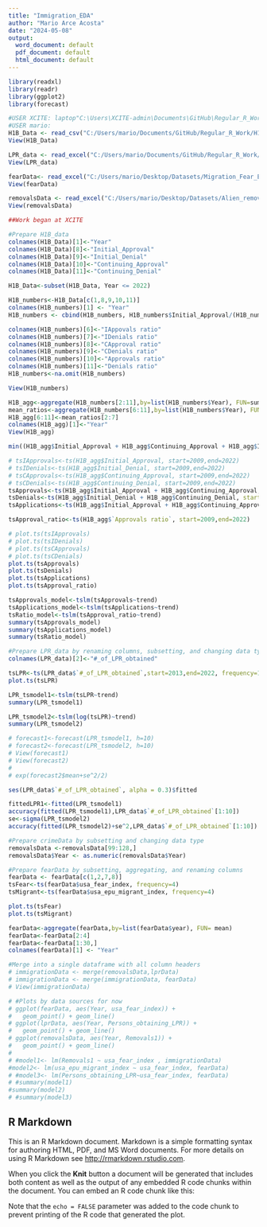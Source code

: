 ```yaml
---
title: "Immigration_EDA"
author: "Mario Arce Acosta"
date: "2024-05-08"
output:
  word_document: default
  pdf_document: default
  html_document: default
---
```


```r
library(readxl)
library(readr)
library(ggplot2)
library(forecast)

#USER XCITE: laptop"C:\Users\XCITE-admin\Documents\GitHub\Regular_R_Work\H1B_data.xlsx"
#USER mario:
H1B_Data <- read_csv("C:/Users/mario/Documents/GitHub/Regular_R_Work/H1B_Data.csv")
View(H1B_Data)

LPR_data <- read_excel("C:/Users/mario/Documents/GitHub/Regular_R_Work/LPR_1820-2022_data.xlsx", sheet = "LPR obtainments")
View(LPR_data)

fearData<- read_excel("C:/Users/mario/Desktop/Datasets/Migration_Fear_EPU_Data.xlsx", sheet = "Sheet1")
View(fearData)

removalsData <- read_excel("C:/Users/mario/Desktop/Datasets/Alien_removal_returns_fy2019_data.xlsx", sheet = "(R) Aliens removed or returned")
View(removalsData)
```

```r
##Work began at XCITE

#Prepare H1B_data
colnames(H1B_Data)[1]<-"Year"
colnames(H1B_Data)[8]<-"Initial_Approval"
colnames(H1B_Data)[9]<-"Initial_Denial"
colnames(H1B_Data)[10]<-"Continuing_Approval"
colnames(H1B_Data)[11]<-"Continuing_Denial"

H1B_Data<-subset(H1B_Data, Year <= 2022)

H1B_numbers<-H1B_Data[c(1,8,9,10,11)]
colnames(H1B_numbers)[1] <- "Year"
H1B_numbers <- cbind(H1B_numbers, H1B_numbers$Initial_Approval/(H1B_numbers$Initial_Approval+H1B_numbers$Initial_Denial+H1B_numbers$Continuing_Approval+H1B_numbers$Continuing_Denial), H1B_numbers$Initial_Denial/(H1B_numbers$Initial_Approval+H1B_numbers$Initial_Denial+H1B_numbers$Continuing_Approval+H1B_numbers$Continuing_Denial), H1B_numbers$Continuing_Approval/(H1B_numbers$Initial_Approval+H1B_numbers$Initial_Denial+H1B_numbers$Continuing_Approval+H1B_numbers$Continuing_Denial), H1B_numbers$Continuing_Denial/(H1B_numbers$Initial_Approval+H1B_numbers$Initial_Denial+H1B_numbers$Continuing_Approval+H1B_numbers$Continuing_Denial), (H1B_numbers$Initial_Approval+H1B_numbers$Continuing_Approval)/(H1B_numbers$Initial_Approval+H1B_numbers$Initial_Denial+H1B_numbers$Continuing_Approval+H1B_numbers$Continuing_Denial), (H1B_numbers$Initial_Denial+H1B_numbers$Continuing_Denial)/(H1B_numbers$Initial_Approval+H1B_numbers$Initial_Denial+H1B_numbers$Continuing_Approval+H1B_numbers$Continuing_Denial))

colnames(H1B_numbers)[6]<-"IAppovals ratio"
colnames(H1B_numbers)[7]<-"IDenials ratio"
colnames(H1B_numbers)[8]<-"CApproval ratio"
colnames(H1B_numbers)[9]<-"CDenials ratio"
colnames(H1B_numbers)[10]<-"Approvals ratio"
colnames(H1B_numbers)[11]<-"Denials ratio"
H1B_numbers<-na.omit(H1B_numbers)

View(H1B_numbers)

H1B_agg<-aggregate(H1B_numbers[2:11],by=list(H1B_numbers$Year), FUN=sum)
mean_ratios<-aggregate(H1B_numbers[6:11],by=list(H1B_numbers$Year), FUN=mean)
H1B_agg[6:11]<-mean_ratios[2:7]
colnames(H1B_agg)[1]<-"Year"
View(H1B_agg)

min((H1B_agg$Initial_Approval + H1B_agg$Continuing_Approval + H1B_agg$Initial_Denial + H1B_agg$Continuing_Denial))

# tsIApprovals<-ts(H1B_agg$Initial_Approval, start=2009,end=2022)
# tsIDenials<-ts(H1B_agg$Initial_Denial, start=2009,end=2022)
# tsCApprovals<-ts(H1B_agg$Continuing_Approval, start=2009,end=2022)
# tsCDenials<-ts(H1B_agg$Continuing_Denial, start=2009,end=2022)
tsApprovals<-ts(H1B_agg$Initial_Approval + H1B_agg$Continuing_Approval, start=2009,end=2022)
tsDenials<-ts(H1B_agg$Initial_Denial + H1B_agg$Continuing_Denial, start=2009,end=2022)
tsApplications<-ts(H1B_agg$Initial_Approval + H1B_agg$Continuing_Approval + H1B_agg$Initial_Denial + H1B_agg$Continuing_Denial, start=2009,end=2022)

tsApproval_ratio<-ts(H1B_agg$`Approvals ratio`, start=2009,end=2022)

# plot.ts(tsIApprovals)
# plot.ts(tsIDenials)
# plot.ts(tsCApprovals)
# plot.ts(tsCDenials)
plot.ts(tsApprovals)
plot.ts(tsDenials)
plot.ts(tsApplications)
plot.ts(tsApproval_ratio)

tsApprovals_model<-tslm(tsApprovals~trend)
tsApplications_model<-tslm(tsApplications~trend)
tsRatio_model<-tslm(tsApproval_ratio~trend)
summary(tsApprovals_model)
summary(tsApplications_model)
summary(tsRatio_model)

```

```r
#Prepare LPR_data by renaming columns, subsetting, and changing data type
colnames(LPR_data)[2]<-"#_of_LPR_obtained"

tsLPR<-ts(LPR_data$`#_of_LPR_obtained`,start=2013,end=2022, frequency=1)
plot.ts(tsLPR)

LPR_tsmodel1<-tslm(tsLPR~trend)
summary(LPR_tsmodel1)

LPR_tsmodel2<-tslm(log(tsLPR)~trend)
summary(LPR_tsmodel2)

# forecast1<-forecast(LPR_tsmodel1, h=10)
# forecast2<-forecast(LPR_tsmodel2, h=10)
# View(forecast1)
# View(forecast2)
# 
# exp(forecast2$mean+se^2/2)

ses(LPR_data$`#_of_LPR_obtained`, alpha = 0.3)$fitted

fittedLPR1<-fitted(LPR_tsmodel1)
accuracy(fitted(LPR_tsmodel1),LPR_data$`#_of_LPR_obtained`[1:10])
se<-sigma(LPR_tsmodel2)
accuracy(fitted(LPR_tsmodel2)+se^2,LPR_data$`#_of_LPR_obtained`[1:10])

#Prepare crimeData by subsetting and changing data type
removalsData <-removalsData[99:128,]
removalsData$Year <- as.numeric(removalsData$Year)

#Prepare fearData by subsetting, aggregating, and renaming columns
fearData <- fearData[c(1,2,7,8)]
tsFear<-ts(fearData$usa_fear_index, frequency=4)
tsMigrant<-ts(fearData$usa_epu_migrant_index, frequency=4)

plot.ts(tsFear)
plot.ts(tsMigrant)

fearData<-aggregate(fearData,by=list(fearData$year), FUN= mean)
fearData<-fearData[2:4]
fearData<-fearData[1:30,]
colnames(fearData)[1] <- "Year"

#Merge into a single dataframe with all column headers
# immigrationData <- merge(removalsData,lprData)
# immigrationData <- merge(immigrationData, fearData)
# View(immigrationData)
```

```r

# #Plots by data sources for now
# ggplot(fearData, aes(Year, usa_fear_index)) + 
#   geom_point() + geom_line()
# ggplot(lprData, aes(Year, Persons_obtaining_LPR)) + 
#   geom_point() + geom_line()
# ggplot(removalsData, aes(Year, Removals1)) + 
#   geom_point() + geom_line()
# 
# #model1<- lm(Removals1 ~ usa_fear_index , immigrationData)
#model2<- lm(usa_epu_migrant_index ~ usa_fear_index, fearData)
# #model3<- lm(Persons_obtaining_LPR~usa_fear_index, fearData)
# #summary(model1)
#summary(model2)
# #summary(model3)

```

## R Markdown

This is an R Markdown document. Markdown is a simple formatting syntax for authoring HTML, PDF, and MS Word documents. For more details on using R Markdown see <http://rmarkdown.rstudio.com>.

When you click the **Knit** button a document will be generated that includes both content as well as the output of any embedded R code chunks within the document. You can embed an R code chunk like this:

Note that the `echo = FALSE` parameter was added to the code chunk to prevent printing of the R code that generated the plot.
